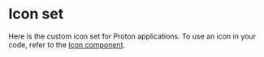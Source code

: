 
# Icon set

Here is the custom icon set for Proton applications. To use an icon in your code, refer to the [Icon component](/docs/components-icon--basic).

<Story id="core-concepts-icons--primary-icons" />
